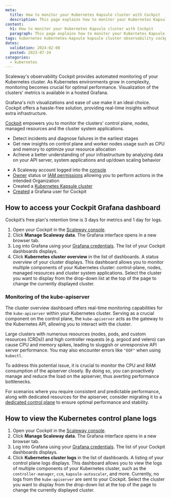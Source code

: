 ```yaml
---
meta:
  title: How to monitor your Kubernetes Kapsule cluster with Cockpit
  description: This page explains how to monitor your Kubernetes Kapsule cluster with Cockpit
content:
  h1: How to monitor your Kubernetes Kapsule cluster with Cockpit
  paragraph: This page explains how to monitor your Kubernetes Kapsule cluster with Cockpit
tags: kubernetes kubernetes-kapsule kapsule cluster observability cockpit
dates:
  validation: 2024-02-08
  posted: 2023-07-24
categories:
  - kubernetes
---
```


Scaleway's observability Cockpit provides automated monitoring of your Kubernetes cluster. As Kubernetes environments grow in complexity, monitoring becomes crucial for optimal performance. Visualization of the clusters' metrics is available in a hosted Grafana.

Grafana's rich visualizations and ease of use make it an ideal choice. Cockpit offers a hassle-free solution, providing real-time insights without extra infrastructure.

[Cockpit](/observability/cockpit/quickstart/) empowers you to monitor the clusters' control plane, nodes, managed resources and the cluster system applications.

* Detect incidents and diagnose failures in the earliest stages
* Get new insights on control plane and worker nodes usage such as CPU and memory to optimize your resource allocation
* Achieve a better understanding of your infrastructure by analyzing data on your API server, system applications and up/down scaling behavior

<Macro id="cockpit-update-dashboards" />

<Macro id="requirements" />

- A Scaleway account logged into the [console](https://console.scaleway.com/)
- [Owner](/identity-and-access-management/iam/concepts/#owner) status or [IAM permissions](/identity-and-access-management/iam/concepts/#permission) allowing you to perform actions in the intended Organization
- Created a [Kubernetes Kapsule cluster](/containers/kubernetes/how-to/create-cluster)
- [Created](/observability/cockpit/how-to/retrieve-grafana-credentials/) a Grafana user for Cockpit

## How to access your Cockpit Grafana dashboard

<Message type="important">
  Cockpit’s free plan's retention time is 3 days for metrics and 1 day for logs.
</Message>

1. Open your Cockpit in the [Scaleway console](https://console.scaleway.com/cockpit/overview/).
2. Click **Manage Scaleway data**. The Grafana interface opens in a new browser tab.
3. Log into Grafana using your [Grafana credentials](/observability/cockpit/how-to/retrieve-grafana-credentials/). The list of your Cockpit dashboards displays.
4. Click **Kubernetes cluster overview** in the list of dashboards. A status overview of your cluster displays. This dashboard allows you to monitor multiple components of your Kubernetes cluster: control-plane, nodes, managed resources and cluster system applications.
    <Lightbox src="scaleway-k8s-cluster-metrics.webp" alt="" />
    <Message type="tip">
      Select the cluster you want to display from the drop-down list at the top of the page to change the currently displayed cluster.
    </Message>

### Monitoring of the kube-apiserver

The cluster overview dashboard offers real-time monitoring capabilities for the `kube-apiserver` within your Kubernetes cluster. Serving as a crucial component on the control plane, the `kube-apiserver` acts as the gateway to the Kubernetes API, allowing you to interact with the cluster.

Large clusters with numerous resources (nodes, pods, and custom resources (CRDs)) and high controller requests (e.g. argocd and velero) can cause CPU and memory spikes, leading to sluggish or unresponsive API server performance. You may also encounter errors like `"EOF"` when using `kubectl`.

To address this potential issue, it is crucial to monitor the CPU and RAM consumption of the apiserver closely. By doing so, you can proactively manage and reduce the load on the apiserver, thus averting performance bottlenecks.

For scenarios where you require consistent and predictable performance, along with dedicated resources for the apiserver, consider migrating it to a [dedicated control plane](https://www.scaleway.com/en/kubernetes-dedicated-control-plane/) to ensure optimal performance and stability.

## How to view the Kubernetes control plane logs

1. Open your Cockpit in the [Scaleway console](https://console.scaleway.com/cockpit/overview/).
2. Click **Manage Scaleway data**. The Grafana interface opens in a new browser tab.
3. Log into Grafana using your [Grafana credentials](/observability/cockpit/how-to/retrieve-grafana-credentials/). The list of your Cockpit dashboards displays.
4. Click **Kubernetes cluster logs** in the list of dashboards. A listing of your control plane logs displays. This dashboard allows you to view the logs of multiple components of your Kubernetes cluster, such as the `controller-manager`, `ccm`, `kapsule-autoscaler`, and more.
    <Message type="note">
      Currently, no logs from the `kube-apiserver` are sent to your Cockpit.
    </Message>
    <Lightbox src="scaleway-k8s-cp-logs.webp" alt="" />
    <Message type="tip">
      Select the cluster you want to display from the drop-down list at the top of the page to change the currently displayed cluster.
    </Message>


